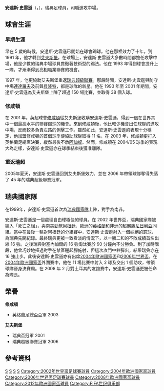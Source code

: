{{noteTA
|T=zh-hans:安德斯·斯文森;zh-hk:安達斯·史雲遜;zh-tw:安德斯·斯文森;
|1=zh-hans:安德斯;zh-hk:安達斯;zh-tw:安德斯;
|2=zh-hans:斯文森;zh-hk:史雲遜;zh-tw:斯文森;
|G1=足球
|G2=uefa
|G3=EPL
}}

{{Infobox football biography
| name           = 安達斯·史雲遜<br />Anders Svensson
| image          = Anders Svensson 2.jpg
| caption        = 2012年，为[[艾夫斯堡體育會|艾夫斯堡]]出场时的史雲遜
| nickname =
| fullname       = Anders Gunnar Svensson<ref>{{cite news |title=Vi vann med 9–0 – han gjorde alla mål |first=Stefan |last=Holm |url=http://www.aftonbladet.se/sportbladet/fotboll/landslagsfotboll/em2012/hemtillbyn/article14880981.ab |work=Aftonbladet |date=26 May 2012 |accessdate=3 June 2012 |language=sv |archive-date=2013-10-16 |archive-url=https://web.archive.org/web/20131016104019/http://www.aftonbladet.se/sportbladet/fotboll/landslagsfotboll/em2012/hemtillbyn/article14880981.ab |dead-url=no }}</ref>
| birth_date     = {{birth date and age|1976|07|17|df=yes}}
| birth_place    = {{SWE}}[[哥德堡|哥德堡]]
| height         = 1.77 m<ref name = FATS>{{cite book |last1=Chalk |first1=Gary |last2=Holley |first2=Duncan |last3=Bull |first3 =David |title=All the Saints: A Complete Players' Who's Who of Southampton FC| year=2013| location=Southampton |publisher=Hagiology Publishing|isbn=978-0-9926-8640-6|p=1475}}</ref>
| position = [[中場|中場]]
| youthyears1    = 1980–1990 |youthclubs1 = {{tsl|en|Guldhedens IK|}}
| youthyears2    = 1990–1992 |youthclubs2 = Hestrafors IF
| youthyears3    = 1993      |youthclubs3 = [[艾夫斯堡體育會|艾夫斯堡]]
| years1         = 1994–2001 |clubs1 = [[艾夫斯堡體育會|艾夫斯堡]]         |caps1 = 155 |goals1 = 38
| years2         = 2001–2005 |clubs2 = [[南安普顿足球俱乐部|南安普顿]] |caps2 = 140 |goals2 = 10
| years3         = 2005–2015 |clubs3 = [[艾夫斯堡體育會|艾夫斯堡]]         |caps3 = 266 |goals3 = 34
| totalcaps      = 561 |totalgoals = 82
| nationalyears1 = 1996–1998 |nationalteam1 = [[瑞典21歲以下國家足球隊|瑞典U21]] |nationalcaps1 = 16  |nationalgoals1 = 2
| nationalyears2 = 1999–2013 |nationalteam2 = [[瑞典國家足球隊|瑞典]]              |nationalcaps2 = 148 |nationalgoals2 = 21
|pcupdate = 
|ntupdate = 
}}
'''安達斯·史雲遜'''（{{lang-sv|'''Anders Svensson'''}}，{{bd|1976年|7月17日|catIdx=I}}），瑞典足球員，司職進攻中場。

== 球會生涯 ==
=== 早期生涯 ===
早在 5 歲的時候，安達斯·史雲遜已開始在球會{{tsl|en|Guldhedens IK|}}踢球。他在那裡效力了十年，到 1991 年，他才轉到[[埃尔夫斯堡足球俱乐部|艾夫斯堡]]。在球場上，安達斯·史雲遜大多數時間都擔任攻擊中場，他是少數的瑞典中場球員貫徹著技術型的踢法。他在 1993 年得到球會提升上一隊，才漸漸得到亮相職業聯賽的機會。

1997 年，他更協助艾夫斯堡重返[[瑞典超級聯賽|瑞典超級聯賽]]。那段時間，安達斯·史雲遜與防守中場[[連達羅夫|連達羅夫]]及前鋒[[貝隆特|貝隆特]]，都是球隊的新星。他在 1993 年至 2001 年期間，安達斯·史雲遜為艾夫斯堡上陣了超過 150 場比賽，並取得 38 個入球。

=== 修咸頓 ===
在 2001 年，英超球會[[南安普顿足球俱乐部|修咸頓]]從艾夫斯堡收購安達斯·史雲遜，得到一個在世界其中一個最高水平的聯賽踢球的機會。來到修咸頓後，他比較少機會出任球隊的進攻中場，反而較多負責左路的側擊工作。雖然如此，安達斯·史雲遜的表現十分穩定，他加盟修咸頓的首個球季便協助球隊取得 11 名，在 2003 年，修咸頓更打入英格蘭足總盃決賽，縱然最後不敵[[阿仙奴|阿仙奴]]。然而，修咸頓在 2004/05 球季的表現大為走樣，安達斯·史雲遜亦在球季結束後獲准離隊。

=== 重返瑞超 ===
2005年夏天，安達斯·史雲遜回到艾夫斯堡效力，並在 2006 年帶領球隊奪得失落了 45 年的瑞典超級聯賽冠軍。

== 瑞典國家隊 ==
在1999年，安達斯·史雲遜首次為[[瑞典國家足球隊|瑞典國家隊]]上陣，對手為南非。

安達斯·史雲遜是一個處理自由球極佳的球員。在 2002 年世界盃，瑞典國家隊被編入「死亡之組」，與南美勁旅[[阿根廷國家足球隊|阿根廷]]、歐洲的[[英格蘭國家足球隊|英格蘭]]和非洲的超霸鷹[[尼日利亞國家足球隊|尼日利亞]]同組。當中在最後一輪對阿根廷的分組賽中，安達斯·史雲遜射入一個妙絕的罰球，為瑞典先開紀錄。最終瑞典更被一致看淡的情況下，以一勝二和的不敗成績首名出線 16 強。之後瑞典對塞內加爾的 16 強淘汰賽於 90 分鐘內不分勝負。到了加時階段，他曾巧妙地扭過對手在禁區邊起腳施射，但這次攻門中柱彈出，結果瑞典亦在 16 強止步。此後安達斯·史雲遜亦有出席[[2004年歐洲國家盃|2004年歐洲國家盃]]和[[2006年世界盃|2006年世界盃]]。在[[2004年歐洲國家盃|2004年歐洲國家盃]]外圍賽中，他在 11 場比賽中射入 2 球及交出 1 個助攻，帶領球隊晉身決賽周。在 2008 年 2 月對土耳其的友誼賽中，安達斯·史雲遜更被任命為隊長。

== 榮譽 ==
'''修咸頓'''
* 英格蘭足總盃亞軍 2003

'''艾夫斯堡'''
* 瑞典盃冠軍 2001
* 瑞典超級聯賽冠軍 2006

== 參考資料 ==
{{reflist}}

{{2004年歐洲足球錦標賽瑞典參賽名單}}
{{2006年世界盃足球賽瑞典參賽名單}}
{{2008年歐洲足球錦標賽瑞典參賽名單}}
{{2012年歐洲足球錦標賽瑞典參賽名單}}

{{DEFAULTSORT:Svensson, Anders}}
[[Category:1976年出生|S]]
[[Category:瑞典男子足球运动员|S]]
[[Category:艾夫斯堡球員|S]]
[[Category:修咸頓球員|S]]
[[Category:2002年世界盃足球賽球員|Category:2002年世界盃足球賽球員]]
[[Category:2004年歐洲國家盃球員|Category:2004年歐洲國家盃球員]]
[[Category:2006年世界盃足球賽球員|Category:2006年世界盃足球賽球員]]
[[Category:2008年歐洲國家盃球員|Category:2008年歐洲國家盃球員]]
[[Category:2012年歐洲國家盃球員|Category:2012年歐洲國家盃球員]]
[[Category:FIFA世纪俱乐部|Category:FIFA世纪俱乐部]]